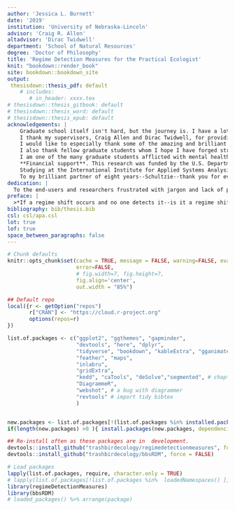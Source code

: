 ```yaml
---
author: 'Jessica L. Burnett'
date: '2019'
institution: 'University of Nebraska-Lincoln'
advisor: 'Craig R. Allen'
altadvisor: 'Dirac Twidwell'
department: 'School of Natural Resources'
degree: 'Doctor of Philosophy'
title: 'Regime Detection Measures for the Practical Ecologist'
knit: "bookdown::render_book"
site: bookdown::bookdown_site
output: 
 thesisdown::thesis_pdf: default
    # includes:
       # in_header: xxxx.tex  
# thesisdown::thesis_gitbook: default
# thesisdown::thesis_word: default
# thesisdown::thesis_epub: default
acknowledgements: |
    Graduate school itself isn't hard, but the journey is. I have a lot of people and institutions to thank for their emotional, intellectual, financial, and other support. I wish to first highlight how **great it was to be a graduate student at this university and in the School of Natural Resources**. UNL has provided tremendous support at all levels of the university. Although I am not a fan of Nebraska's climate, I highly recommend this school to prospective students. 
    I thank my supervisors, Craig Allen and Dirac Twidwell, for providing me with this amazing opportunity and for supporting my growth as an independent researcherm and my committee members, Craig Allen, David Angeler, John De Long, Dirac Twidwell, and Drew Tyre for their support and advisement, but especially for their comprehensive examination--I found this process transformative, albeit very stress inducing. I also wish to thank Dirac for his comprehensive exam questions--I never knew how much I didn't know until I studied your recommendations. I also thank Craig for supporting my efforts to study and conduct research outside of our immediate geographical settings. 
    I would like to especially thank some of the amazing and brilliant **female scientists** in my life for their encouragement: Jane Anderson, Karen Bailey, Hannah Birge, Mary Bomberger Brown, Tori Donovan, Brittany Dueker, Allie Schiltmeyer, Katie Sieving, Erica Stuber,  Becky Wilcox, Carissa Wonkka, and Lyndsie Wszola. I thank these women and others for their contributions to my professional development: David Angeler, Christie Bahlai, Mary Bomberger Brown, John Carroll, Jenny Dauer, John DeLong, Tarsha Eason, Brian Fath, Ahjond Garmestani, Chris Lepczyk, Frank La Sorte, Chai Molina, Zac Warren, Hao Ye and  Peter Zebrowski. I owe thanks to Craig Allen and Kevin Pope for entertaining my many hours of discussion (interrogation?) regarding federal employment.
    I also thank fellow graduate students whom I hope I have forged strong and lasting connections: Hannah Birge, Tori Donovan, Caleb Roberts, Allie Schiltmeyer, and Lyndsie Wszola
    I am one of the many graduate students afflicted with mental health "disorders". I am first grafteful to one friend (H) who unknowingly destigmatized mental health in my mind and wihtout whom I may not have sought treatment. I applaud students and faculty who have been outspoken regarding mental health related issues, and I am indebtted to my general practitioner and mental health advocate, Terry Thomas M.A., M.S.N., A.P.R.N.   
    **Financial support**. This research was funded by the U.S. Department of Defense’s Strategic Environmental Research and Development Program (project ID: RC-2510). The University of Nebraska-Lincoln (UNL) has been highy supportive in my doctoral studies and reserach. I am grateful for the generous of donors to the University of Nebraska Foundation, which provided me with two prestigious supplemental fellowships: Fling and Othmer. I also thank the Nelson Family (Nelson Memorial Fellowship) and the Institute of Agriculture and Natural Resources, who funded large portions of my academic and research-related travel. I thank the School of Natural Resources for their financial support in my conference travel. The U.S. National Academy of Sciences generously funded part of my travel to the International Institute for Applied Systems Analysis (IIASA). This financial support provided me not only with invaluabe opportunities to attend and present at national and international conferences and workshops, conduct research abroad, and network--this funding alleviated some financial pressures associated with graduate school which allowed a more refined focus on my research. The opportunities and experiences provided to me by these funding sources were amazing, thank you all.
    Studying at the International Institute for Applied Systems Analysis was an amazing opportunity! I thank Brian Fath and Elena Rovenskaya for their advisement, members of the Applied Systems Analysis research group for their feedback on my research, and to the postdocs and YSSPers. 
    To my brilliant partner of eight years--Schultzie--thank you for everything. Just kidding, thank you, Nat Price, you are amazing.
dedication: | 
  To the end-users and researchers frustrated with jargon and lack of practical utility of ecological models and metrics. And to Mike Moulton, without whose support and encouragement many years ago two advanced degrees would likely not have been possible. 
preface: |   
  >*If a regime shift occurs and no one detects it--is it a regime shift at all?*
bibliography: bib/thesis.bib
csl: csl/apa.csl
lot: true
lof: true
space_between_paragraphs: false
---
```


```r
# Chunk defaults
knitr::opts_chunk$set(cache = TRUE, message = FALSE, warning=FALSE, eval=TRUE, echo=FALSE, 
                      error=FALSE,
                      # fig.width=7, fig.height=7,
                      fig.align='center',
                      out.width = "85%")
```


```r
## Default repo
local({r <- getOption("repos")
       r["CRAN"] <- "https://cloud.r-project.org" 
       options(repos=r)
})

list.of.packages <- c("ggplot2", "ggthemes", "gapminder",
                      "devtools", "here", "dplyr", 
                      "tidyverse", "bookdown", "kableExtra", "gganimate", "sp", "raster", 
                      "feather", "maps", 
                      "inlabru", 
                      "gridExtra", 
                      "kedd", "caTools", "deSolve","segmented", # chapter 3
                      "DiagrammeR",
                      "webshot", # a bug with diagrammer
                      "revtools" # import tidy bibtex
                      )


new.packages <- list.of.packages[!(list.of.packages %in% installed.packages()[,"Package"])]
if(length(new.packages) >0 ){ install.packages(new.packages, dependencies = T)}

## Re-install often as these packages are in  development.
devtools::install_github("trashbirdecology/regimedetectionmeasures", force = FALSE)
devtools::install_github("trashbirdecology/bbsRDM", force = FALSE)

# Load packages
lapply(list.of.packages, require, character.only = TRUE)
# lapply(list.of.packages[!list.of.packages %in%  loadedNamespaces() ], library, character.only = TRUE)
library(regimeDetectionMeasures) 
library(bbsRDM)
# loaded_packages() %>% arrange(package)
```


<!-- Do not remove the line with the  '.unnumbered' -->
<!-- There is something buggy about it, when I remove it shit goes bananas.  -->
<!-- Need to figure out how to fix because it inserts like two blank pages! -->

#  {.unnumbered}
